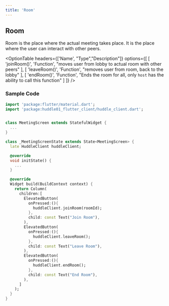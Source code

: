 ```yaml
---
title: 'Room'
---
```



## Room

Room is the place where the actual meeting takes place. It is the place where the user can interact with other peers.

<OptionTable
  headers={['Name', "Type","Description"]}
  options={[
    [
      'joinRoom()',
      'Function',
      "moves user from lobby to actual room with other peers"
    ],
    [
      'leaveRoom()',
      'Function',
      "removes user from room, back to the lobby"
    ],
    [
      'endRoom()',
      'Function',
      "Ends the room for all, only `host` has the ability to call this function"
    ]
  ]}
/>

### Sample Code

```dart filename="meeting_screen.dart" highlight={2,22,28,34} showLineNumbers
import 'package:flutter/material.dart';
import 'package:huddle01_flutter_client/huddle_client.dart';


class MeetingScreen extends StatefulWidget {
  ...
}

class _MeetingScreenState extends State<MeetingScreen> {
  late HuddleClient huddleClient;

  @override
  void initState() {
    ...
  }

  @override
  Widget build(BuildContext context) {
    return Column(
      children:[
        ElevatedButton(
          onPressed:(){
            huddleClient.joinRoom(roomId);
          },
          child: const Text("Join Room"),
        ),
        ElevatedButton(
          onPressed:(){
            huddleClient.leaveRoom();
          },
          child: const Text("Leave Room"),
        ),
        ElevatedButton(
          onPressed:(){
            huddleClient.endRoom();
          },
          child: const Text("End Room"),
        ),
      ]
    );
  }
}
```
